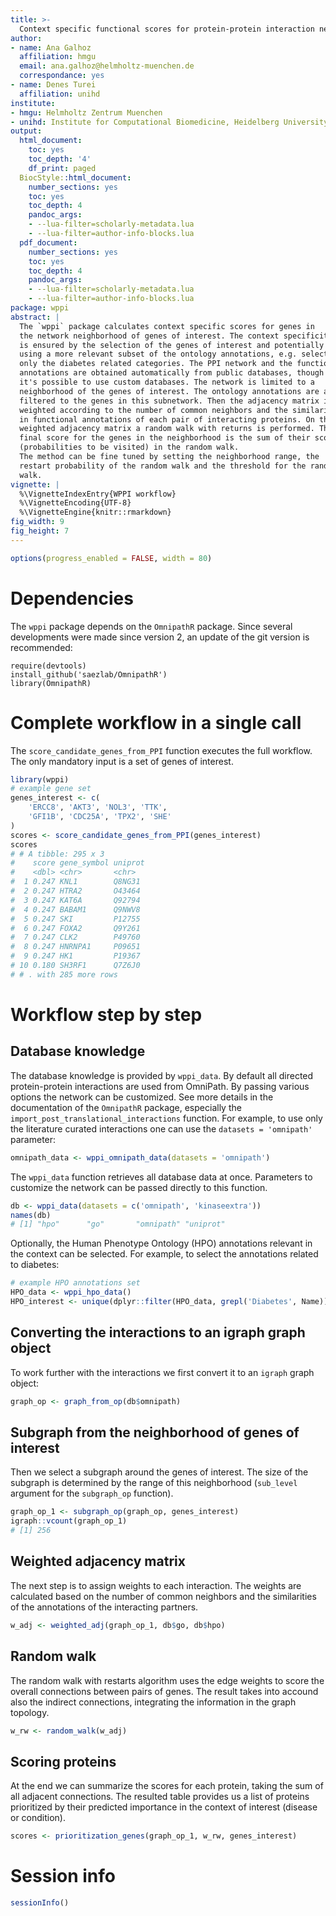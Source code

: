 ```yaml
---
title: >-
  Context specific functional scores for protein-protein interaction networks
author:
- name: Ana Galhoz
  affiliation: hmgu
  email: ana.galhoz@helmholtz-muenchen.de
  correspondance: yes
- name: Denes Turei
  affiliation: unihd
institute:
- hmgu: Helmholtz Zentrum Muenchen
- unihd: Institute for Computational Biomedicine, Heidelberg University
output:
  html_document:
    toc: yes
    toc_depth: '4'
    df_print: paged
  BiocStyle::html_document:
    number_sections: yes
    toc: yes
    toc_depth: 4
    pandoc_args:
    - --lua-filter=scholarly-metadata.lua
    - --lua-filter=author-info-blocks.lua
  pdf_document:
    number_sections: yes
    toc: yes
    toc_depth: 4
    pandoc_args:
    - --lua-filter=scholarly-metadata.lua
    - --lua-filter=author-info-blocks.lua
package: wppi
abstract: |
  The `wppi` package calculates context specific scores for genes in
  the network neighborhood of genes of interest. The context specificity
  is ensured by the selection of the genes of interest and potentially by
  using a more relevant subset of the ontology annotations, e.g. selecting
  only the diabetes related categories. The PPI network and the functional
  annotations are obtained automatically from public databases, though
  it's possible to use custom databases. The network is limited to a
  neighborhood of the genes of interest. The ontology annotations are also
  filtered to the genes in this subnetwork. Then the adjacency matrix is
  weighted according to the number of common neighbors and the similarity
  in functional annotations of each pair of interacting proteins. On this
  weighted adjacency matrix a random walk with returns is performed. The
  final score for the genes in the neighborhood is the sum of their scores
  (probabilities to be visited) in the random walk.
  The method can be fine tuned by setting the neighborhood range, the
  restart probability of the random walk and the threshold for the random
  walk.
vignette: |
  %\VignetteIndexEntry{WPPI workflow}
  %\VignetteEncoding{UTF-8}
  %\VignetteEngine{knitr::rmarkdown}
fig_width: 9
fig_height: 7
---
```


```r
options(progress_enabled = FALSE, width = 80)
```

# Dependencies

The `wppi` package depends on the `OmnipathR` package. Since several 
developments were made since version 2, an update of the git version is 
recommended:

```omnipath
require(devtools)
install_github('saezlab/OmnipathR')
library(OmnipathR)
```

# Complete workflow in a single call

The `score_candidate_genes_from_PPI` function executes the full workflow.
The only mandatory input is a set of genes of interest.

```r
library(wppi)
# example gene set
genes_interest <- c(
    'ERCC8', 'AKT3', 'NOL3', 'TTK',
    'GFI1B', 'CDC25A', 'TPX2', 'SHE'
)
scores <- score_candidate_genes_from_PPI(genes_interest)
scores
# # A tibble: 295 x 3
#    score gene_symbol uniprot
#    <dbl> <chr>       <chr>
#  1 0.247 KNL1        Q8NG31
#  2 0.247 HTRA2       O43464
#  3 0.247 KAT6A       Q92794
#  4 0.247 BABAM1      Q9NWV8
#  5 0.247 SKI         P12755
#  6 0.247 FOXA2       Q9Y261
#  7 0.247 CLK2        P49760
#  8 0.247 HNRNPA1     P09651
#  9 0.247 HK1         P19367
# 10 0.180 SH3RF1      Q7Z6J0
# # . with 285 more rows
```

# Workflow step by step

## Database knowledge

The database knowledge is provided by `wppi_data`. By default all directed
protein-protein interactions are used from OmniPath. By passing various
options the network can be customized. See more details in the documentation
of the `OmnipathR` package, especially the
`import_post_translational_interactions` function. For example, to use only
the literature curated interactions one can use the `datasets = 'omnipath'`
parameter:

```r
omnipath_data <- wppi_omnipath_data(datasets = 'omnipath')
```

The `wppi_data` function retrieves all database data at once. Parameters to
customize the network can be passed directly to this function.

```r
db <- wppi_data(datasets = c('omnipath', 'kinaseextra'))
names(db)
# [1] "hpo"      "go"       "omnipath" "uniprot"
````

Optionally, the Human Phenotype Ontology (HPO) annotations relevant in the
context can be selected. For example, to select the annotations related to
diabetes:

```r
# example HPO annotations set
HPO_data <- wppi_hpo_data()
HPO_interest <- unique(dplyr::filter(HPO_data, grepl('Diabetes', Name))$Name)
```

## Converting the interactions to an igraph graph object

To work further with the interactions we first convert it to an `igraph`
graph object:

```r
graph_op <- graph_from_op(db$omnipath)
```

## Subgraph from the neighborhood of genes of interest

Then we select a subgraph around the genes of interest. The size of the
subgraph is determined by the range of this neighborhood (`sub_level`
argument for the `subgraph_op` function).

```r
graph_op_1 <- subgraph_op(graph_op, genes_interest)
igraph::vcount(graph_op_1)
# [1] 256
```

## Weighted adjacency matrix

The next step is to assign weights to each interaction. The weights are
calculated based on the number of common neighbors and the similarities of
the annotations of the interacting partners.

```r
w_adj <- weighted_adj(graph_op_1, db$go, db$hpo)
```

## Random walk

The random walk with restarts algorithm uses the edge weights to score the
overall connections between pairs of genes. The result takes into accound
also the indirect connections, integrating the information in the graph
topology.

```r
w_rw <- random_walk(w_adj)
```

## Scoring proteins

At the end we can summarize the scores for each protein, taking the sum of
all adjacent connections. The resulted table provides us a list of proteins
prioritized by their predicted importance in the context of interest
(disease or condition).

```r
scores <- prioritization_genes(graph_op_1, w_rw, genes_interest)
```

# Session info {.unnumbered}

```r
sessionInfo()
```